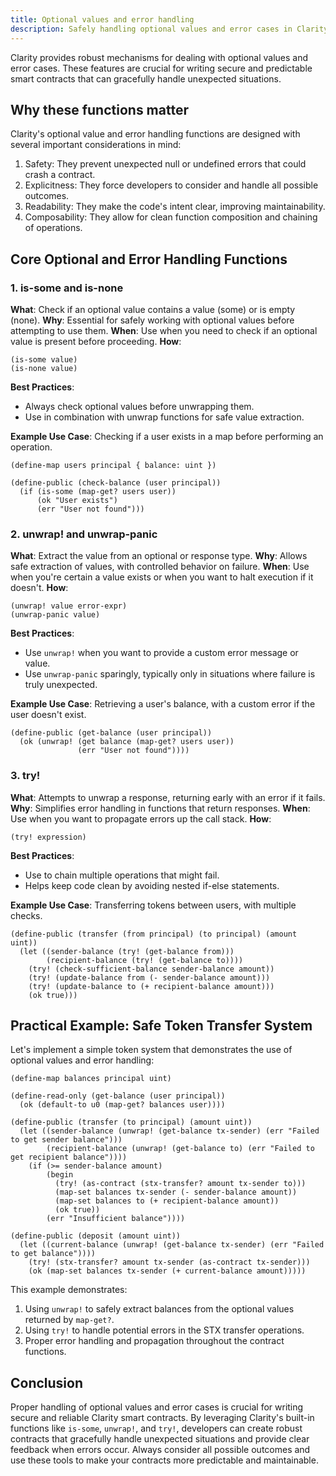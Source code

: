 ```yaml
---
title: Optional values and error handling
description: Safely handling optional values and error cases in Clarity smart contracts.
---
```


Clarity provides robust mechanisms for dealing with optional values and error cases. These features are crucial for writing secure and predictable smart contracts that can gracefully handle unexpected situations.

## Why these functions matter

Clarity's optional value and error handling functions are designed with several important considerations in mind:

1. Safety: They prevent unexpected null or undefined errors that could crash a contract.
2. Explicitness: They force developers to consider and handle all possible outcomes.
3. Readability: They make the code's intent clear, improving maintainability.
4. Composability: They allow for clean function composition and chaining of operations.

## Core Optional and Error Handling Functions

### 1. is-some and is-none

**What**: Check if an optional value contains a value (some) or is empty (none).
**Why**: Essential for safely working with optional values before attempting to use them.
**When**: Use when you need to check if an optional value is present before proceeding.
**How**: 
```clarity
(is-some value)
(is-none value)
```

**Best Practices**: 
- Always check optional values before unwrapping them.
- Use in combination with unwrap functions for safe value extraction.

**Example Use Case**: Checking if a user exists in a map before performing an operation.

```clarity
(define-map users principal { balance: uint })

(define-public (check-balance (user principal))
  (if (is-some (map-get? users user))
      (ok "User exists")
      (err "User not found")))
```

### 2. unwrap! and unwrap-panic

**What**: Extract the value from an optional or response type.
**Why**: Allows safe extraction of values, with controlled behavior on failure.
**When**: Use when you're certain a value exists or when you want to halt execution if it doesn't.
**How**: 
```clarity
(unwrap! value error-expr)
(unwrap-panic value)
```

**Best Practices**: 
- Use `unwrap!` when you want to provide a custom error message or value.
- Use `unwrap-panic` sparingly, typically only in situations where failure is truly unexpected.

**Example Use Case**: Retrieving a user's balance, with a custom error if the user doesn't exist.

```clarity
(define-public (get-balance (user principal))
  (ok (unwrap! (get balance (map-get? users user))
               (err "User not found"))))
```

### 3. try!

**What**: Attempts to unwrap a response, returning early with an error if it fails.
**Why**: Simplifies error handling in functions that return responses.
**When**: Use when you want to propagate errors up the call stack.
**How**: 
```clarity
(try! expression)
```

**Best Practices**: 
- Use to chain multiple operations that might fail.
- Helps keep code clean by avoiding nested if-else statements.

**Example Use Case**: Transferring tokens between users, with multiple checks.

```clarity
(define-public (transfer (from principal) (to principal) (amount uint))
  (let ((sender-balance (try! (get-balance from)))
        (recipient-balance (try! (get-balance to))))
    (try! (check-sufficient-balance sender-balance amount))
    (try! (update-balance from (- sender-balance amount)))
    (try! (update-balance to (+ recipient-balance amount)))
    (ok true)))
```

## Practical Example: Safe Token Transfer System

Let's implement a simple token system that demonstrates the use of optional values and error handling:

```clarity
(define-map balances principal uint)

(define-read-only (get-balance (user principal))
  (ok (default-to u0 (map-get? balances user))))

(define-public (transfer (to principal) (amount uint))
  (let ((sender-balance (unwrap! (get-balance tx-sender) (err "Failed to get sender balance")))
        (recipient-balance (unwrap! (get-balance to) (err "Failed to get recipient balance"))))
    (if (>= sender-balance amount)
        (begin
          (try! (as-contract (stx-transfer? amount tx-sender to)))
          (map-set balances tx-sender (- sender-balance amount))
          (map-set balances to (+ recipient-balance amount))
          (ok true))
        (err "Insufficient balance"))))

(define-public (deposit (amount uint))
  (let ((current-balance (unwrap! (get-balance tx-sender) (err "Failed to get balance"))))
    (try! (stx-transfer? amount tx-sender (as-contract tx-sender)))
    (ok (map-set balances tx-sender (+ current-balance amount)))))
```

This example demonstrates:
1. Using `unwrap!` to safely extract balances from the optional values returned by `map-get?`.
2. Using `try!` to handle potential errors in the STX transfer operations.
3. Proper error handling and propagation throughout the contract functions.

## Conclusion

Proper handling of optional values and error cases is crucial for writing secure and reliable Clarity smart contracts. By leveraging Clarity's built-in functions like `is-some`, `unwrap!`, and `try!`, developers can create robust contracts that gracefully handle unexpected situations and provide clear feedback when errors occur. Always consider all possible outcomes and use these tools to make your contracts more predictable and maintainable.
